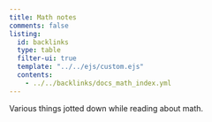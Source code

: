 ```yaml
---
title: Math notes
comments: false
listing:
  id: backlinks
  type: table
  filter-ui: true
  template: "../../ejs/custom.ejs"
  contents:
    - ../../backlinks/docs_math_index.yml
---
```


Various things jotted down while reading about math.